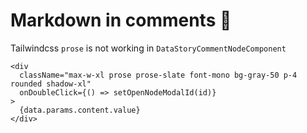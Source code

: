 # Markdown in comments 🐛
Tailwindcss `prose` is not working in `DataStoryCommentNodeComponent`

```tsx
<div
  className="max-w-xl prose prose-slate font-mono bg-gray-50 p-4 rounded shadow-xl"
  onDoubleClick={() => setOpenNodeModalId(id)}
>
  {data.params.content.value}
</div>
```